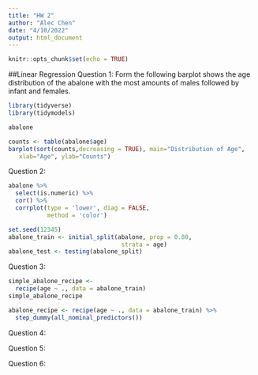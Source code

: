 ```yaml
---
title: "HW 2"
author: "Alec Chen"
date: "4/10/2022"
output: html_document
---
```


```r
knitr::opts_chunk$set(echo = TRUE)
```

##Linear Regression
Question 1:
Form the following barplot shows the age distribution of the abalone with the most amounts of males followed by infant and females. 
```r
library(tidyverse)
library(tidymodels)

abalone

counts <- table(abalone$age)
barplot(sort(counts,decreasing = TRUE), main="Distribution of Age", 
   xlab="Age", ylab="Counts")
```

Question 2:

```r
abalone %>% 
  select(is.numeric) %>% 
  cor() %>% 
  corrplot(type = 'lower', diag = FALSE, 
           method = 'color')

set.seed(12345)
abalone_train <- initial_split(abalone, prop = 0.80,
                                strata = age)
abalone_test <- testing(abalone_split)
```


Question 3:
```r
simple_abalone_recipe <-
  recipe(age ~ ., data = abalone_train)
simple_abalone_recipe

abalone_recipe <- recipe(age ~ ., data = abalone_train) %>% 
  step_dummy(all_nominal_predictors())

```


Question 4:

Question 5:


Question 6:


